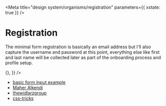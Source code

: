 
<Meta
  title="design system/organisms/registration"
  parameters={{ xstate: true }}
/>

# Registration

The minimal form registration is basically an email address but I'll also capture the username and password at this point, everything else like first and last name will be collected later as part of the onboarding process and profile setup.

<Canvas>
  <Story name="registration">
    <Registration
      config={{
        text: "Registration",
        hasBackground: false,
        onChange: () => {},
      }}
    />
  </Story>
  <Story name="password helper invalid">
    <PasswordStrengthHelper
      isPasswordFocussed={true}
      candidatePassword="hellowo"
    />
  </Story>
  <Story name="password helper valid">
    <PasswordStrengthHelper
      isPasswordFocussed={true}
      candidatePassword="Hello1world!"
    />
  </Story>
</Canvas>

- [basic form input example](https://xstate-catalogue.com/machines/form-input)
- [Maher Alkendi](https://dev.to/ma7eer/basic-form-flow-using-xstate-and-react-4fgg)
- [thewidlarzgroup](https://thewidlarzgroup.com/multistep-form-xstate-formik/)
- [css-tricks](https://css-tricks.com/using-react-and-xstate-to-build-a-sign-in-form/)
